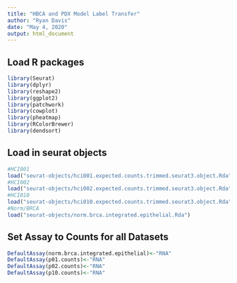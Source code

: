 ```yaml
---
title: "HBCA and PDX Model Label Transfer"
author: "Ryan Davis"
date: "May 4, 2020"
output: html_document
---
```


## Load R packages

```r
library(Seurat)
library(dplyr)
library(reshape2)
library(ggplot2)
library(patchwork)
library(cowplot)
library(pheatmap)
library(RColorBrewer)
library(dendsort)
```

## Load in seurat objects

```r
#HCI001
load("seurat-objects/hci001.expected.counts.trimmed.seurat3.object.Rda")
#HCI002
load("seurat-objects/hci002.expected.counts.trimmed.seurat3.object.Rda")
#HCI010
load("seurat-objects/hci010.expected.counts.trimmed.seurat3.object.Rda")
#Norm/BRCA
load("seurat-objects/norm.brca.integrated.epithelial.Rda")
```

## Set Assay to Counts for all Datasets

```r
DefaultAssay(norm.brca.integrated.epithelial)<-"RNA"
DefaultAssay(p01.counts)<-"RNA"
DefaultAssay(p02.counts)<-"RNA"
DefaultAssay(p10.counts)<-"RNA"
```
